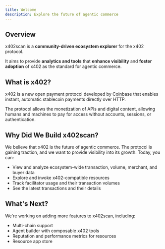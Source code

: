 ```yaml
---
title: Welcome
description: Explore the future of agentic commerce
---
```


## Overview

x402scan is a **community-driven ecosystem explorer** for the x402 protocol.

It aims to provide **analytics and tools** that **enhance visibility** and **foster adoption** of x402 as the standard for agentic commerce.

## What is x402?

x402 is a new open payment protocol developed by Coinbase that enables instant, automatic stablecoin payments directly over HTTP.

The protocol allows the monetization of APIs and digital content, allowing humans and machines to pay for access without accounts, sessions, or authentication.

## Why Did We Build x402scan?

We believe that x402 is the future of agentic commerce. The protocol is gaining traction, and we want to provide visibility into its growth. Today, you can:

- View and analyze ecosystem-wide transaction, volume, merchant, and buyer data
- Explore and invoke x402-compatible resources
- Track facilitator usage and their transaction volumes
- See the latest transactions and their details

## What's Next?

We're working on adding more features to x402scan, including:

- Multi-chain support
- Agent builder with composable x402 tools
- Reputation and performance metrics for resources
- Resource app store
